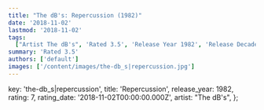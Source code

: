 ```yaml
---
title: "The dB's: Repercussion (1982)"
date: '2018-11-02'
lastmod: '2018-11-02'
tags:
  ["Artist The dB's", 'Rated 3.5', 'Release Year 1982', 'Release Decade 1980']
summary: 'Rated 3.5'
authors: ['default']
images: ['/content/images/the-db_s|repercussion.jpg']
---
```


  key: 'the-db_s|repercussion',
  title: 'Repercussion',
  release_year: 1982,
  rating: 7,
  rating_date: '2018-11-02T00:00:00.000Z',
  artist: "The dB's",
};

<MusicRating data={data} />
